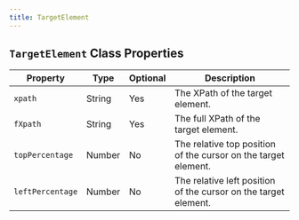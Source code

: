 ```yaml
---
title: TargetElement
---
```


## `TargetElement` Class Properties

| Property        | Type    | Optional | Description                                                        |
|-----------------|---------|----------|--------------------------------------------------------------------|
| `xpath`           | String  | Yes      | The XPath of the target element.                                   |
| `fXpath`          | String  | Yes      | The full XPath of the target element.                              |
| `topPercentage`   | Number  | No       | The relative top position of the cursor on the target element.     |
| `leftPercentage`  | Number  | No       | The relative left position of the cursor on the target element.    |

